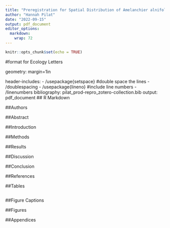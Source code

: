 ```yaml
---
title: "Preregistration for Spatial Distribution of Amelanchier alnifolia occurrences in North-Central Saskatchewan, Canada"
author: "Hannah Pilat"
date: "2022-09-15"
output: pdf_document
editor_options: 
  markdown: 
    wrap: 72
---
```


```r
knitr::opts_chunk$set(echo = TRUE)
```

#format for Ecology Letters

geometry: margin=1in

header-includes: - /usepackage{setspace} #double space the lines -
/doublespacing - /usepackage{lineno} #include line numbers -
/linenumbers bibliography: pilat_prod-repro_zotero-collection.bib
output: pdf_document \## R Markdown

##Authors

##Abstract

##Introduction

##Methods

##Results

##Discussion

##Conclusion

##References

##Tables

```r

```

##Figure Captions

##Figures

##Appendices
